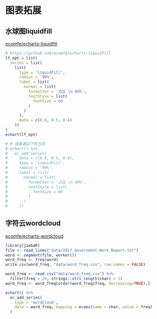 # 图表拓展 {#advanced}

## 水球图liquidfill

[ecomfe/echarts-liquidfill](https://github.com/ecomfe/echarts-liquidfill)

```r
# https://github.com/ecomfe/echarts-liquidfill
lf_opt = list(
  series = list(
    list(
      type = 'liquidFill',
      radius = '90%',
      label = list(
        normal = list(
          formatter = '占比 \n 60%',
          textStyle = list(
            fontSize = 60
          )
        )
      ),
      data = c(0.6, 0.5, 0.4)
    ))
)
echart(lf_opt)

# # 或者通过下列方式
# echart() %>%
#   ec_add_series(
#     data = c(0.6, 0.5, 0.4),
#     type = 'liquidFill',
#     radius = '90%',
#     label = list(
#       normal = list(
#         formatter = '占比 \n 60%',
#         textStyle = list(
#           fontSize = 60
#         )
#       )
#     ))
```

## 字符云wordcloud

[ecomfe/echarts-wordcloud](https://github.com/ecomfe/echarts-wordcloud)

```r
library(jiebaR)
file <- read_lines("data/2017_Government_Work_Report.txt")
word <- segment(file, worker())
word_freq <- freq(word)
write.csv(word_freq, "data/word_freq.csv", row.names = FALSE)
```

```r
word_freq <- read.csv("data/word_freq.csv") %>% 
  filter(freq > 20, stringi::stri_length(char) > 1)
word_freq <- word_freq[order(word_freq$freq, decreasing=TRUE),]

echart() %>%
  ec_add_series(
    type = 'wordCloud',
    data = word_freq, mapping = ecaes(name = char, value = freq)
  )
```
